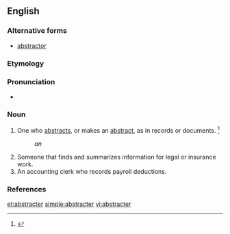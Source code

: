 ==English==

===Alternative forms===
* [[abstractor]]

===Etymology===
{{suffix|abstract|er|lang=en}}

===Pronunciation===
* {{a|US}} {{IPA|/æbˈstɹkæ.tɚ/|lang=en}}

===Noun===
{{en-noun}}

# One who [[abstract]]s, or makes an [[abstract]], as in records or documents. {{defdate|First attested in the late 17<sup>th</sup> century.}}<ref name=SOED>{{R:SOED5|page=10}}</ref>
#: ''an {{w|abstractor of title}}''
# Someone that finds and summarizes information for legal or insurance work.
# An accounting clerk who records payroll deductions.

===References===
<references/>

[[et:abstracter]]
[[simple:abstracter]]
[[vi:abstracter]]